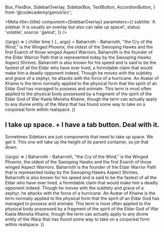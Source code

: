   Box,
  FlexBox,
  SidebarOverlay,
  SidebarBox,
  TextButton,
  AccordionButton,
} from '@codecademy/gamut/src';

<Meta
  title={title}
  component={SidebarOverlay}
  parameters={{
    subtitle: 'A sidebar. It is usually an overlay but also can take up space!',
    status: 'volatile',
    source: 'gamut',
  }}
/>

<Canvas>
  <Story name="SidebarOverlay">
    {(args) => (
      <Box height="20rem">
        <SidebarOverlay
          backgroundColor={'navy'}
          openFrom={'left'}
          button={
            <TextButton height={'5rem'} width={'5rem'}>
              chiller time
            </TextButton>
          }
          {...args}
        >
          Baharroth - Baharroth, "the Cry of the Wind," is the Winged Phoenix,
          the oldest of the Swooping Hawks and the first Exarch of those winged
          Aspect Warriors. Baharroth is the founder of the Eldar Warrior Path
          that is represented today by the Swooping Hawks Aspect Shrines.
          Baharroth is also known for his speed and is said to be the fastest of
          all the Eldar who have ever lived, a formidable claim that would make
          him a deadly opponent indeed. Though he moves with the subtlety and
          grace of a zephyr, he attacks with the force of a hurricane.
        </SidebarOverlay>
        <FlexBox>
          An Avatar of Khaine is the term normally applied to the physical form
          that the spirit of an Eldar God has managed to possess and animate.
          This term is most often applied to the physical body possessed by a
          fragment of the spirit of the Eldar God of War Kaela Mensha Khaine,
          though the term can actually apply to any divine entity of the Warp
          that has found some way to take on a corporeal form within realspace.
        </FlexBox>
      </Box>
    )}
  </Story>
</Canvas>

<Props story="SidebarOverlay" />

## I take up space. + I have a tab button. Deal with it.

Sometimes Sidebars are just components that need to take up space. We get it. This one will take up the height of its parent container, so jot that down.

<Canvas>
  <Story name="SidebarBox">
    {(args) => (
      <FlexBox height="20rem">
        <SidebarBox backgroundColor={'palePink'} expanded={true} {...args}>
          Baharroth - Baharroth, "the Cry of the Wind," is the Winged Phoenix,
          the oldest of the Swooping Hawks and the first Exarch of those winged
          Aspect Warriors. Baharroth is the founder of the Eldar Warrior Path
          that is represented today by the Swooping Hawks Aspect Shrines.
          Baharroth is also known for his speed and is said to be the fastest of
          all the Eldar who have ever lived, a formidable claim that would make
          him a deadly opponent indeed. Though he moves with the subtlety and
          grace of a zephyr, he attacks with the force of a hurricane.
        </SidebarBox>
        <FlexBox>
          An Avatar of Khaine is the term normally applied to the physical form
          that the spirit of an Eldar God has managed to possess and animate.
          This term is most often applied to the physical body possessed by a
          fragment of the spirit of the Eldar God of War Kaela Mensha Khaine,
          though the term can actually apply to any divine entity of the Warp
          that has found some way to take on a corporeal form within realspace.
        </FlexBox>
      </FlexBox>
    )}
  </Story>
</Canvas>

<Props story="SidebarBox" />

